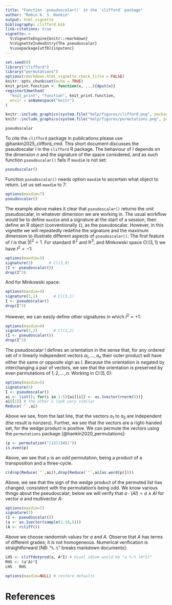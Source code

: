 ```yaml
---
title: "Function `pseudoscalar()` in the `clifford` package"
author: "Robin K. S. Hankin"
output: html_vignette
bibliography: clifford.bib
link-citations: true
vignette: >
  %\VignetteEngine{knitr::rmarkdown}
  %\VignetteIndexEntry{The pseudoscalar}
  %\usepackage[utf8]{inputenc}
---
```

 

```r
set.seed(0)
library("clifford")
library("permutations")
options(rmarkdown.html_vignette.check_title = FALSE)
knitr::opts_chunk$set(echo = TRUE)
knit_print.function <- function(x, ...){dput(x)}
registerS3method(
  "knit_print", "function", knit_print.function,
  envir = asNamespace("knitr")
)

```

```r
knitr::include_graphics(system.file("help/figures/clifford.png", package = "clifford"))
knitr::include_graphics(system.file("help/figures/permutations.png", package = "permutations"))
```

```r
pseudoscalar
```

To cite the `clifford` package in publications please use
@hankin2025_clifford_rmd.  This short document discusses the pseudoscalar
$I$ in the `clifford` R package.  The behaviour of $I$ depends on the
dimension $n$ and the signature of the space considered, and as such
function `pseudoscalar()` fails if `maxdim` is not set:

```r
pseudoscalar()
```

Function `pseudoscalar()` needs option `maxdim` to ascertain what
object to return.  Let us set `maxdim`  to 7:

```r
options(maxdim=7)
pseudoscalar()
```

The example above makes it clear that `pseudoscalar()` returns the
_unit_ pseudoscalar, in whatever dimension we are working in.  The
usual workflow would be to define `maxdim` and a signature at the
start of a session, then define an R object (conventionally `I`), as
the pseudoscalar.  However, in this vignette we will repeatedly
redefine the signature and the maximum dimension to illustrate
different aspects of `pseudoscalar()`.  The first feature of $I$ is
that $\left|I\right|^2=1$.  For standard $\mathbb{R}^2$ and
$\mathbb{R}^3$, and Minkowski space $\operatorname{Cl}(3,1)$ we have
$I^2=-1$:

```r
options(maxdim=3)
signature(3)       # Cl(3,0)
(I <- pseudoscalar())
drop(I^2)
```

And for Minkowski space:

```r
options(maxdim=4)
signature(3,1)       # Cl(3,1)
I <- pseudoscalar()
drop(I^2)
```

However, we can easily define other signatures in which $I^2=+1$:


```r
options(maxdim=4)
signature(2,2)       # Cl(2,2)
(I <- pseudoscalar())
drop(I^2)
```


The pseudoscalar I defines an orientation in the sense that, for any
ordered set of $n$ linearly independent vectors $a_1,\ldots, a_n$
their outer product will have either the same or opposite sign as $I$.
Because the orientation is negated by interchanging a pair of vectors,
we see that the orientation is preserved by even permutations of
$1,2,\ldots,n$.  Working in $\operatorname{Cl}(5,0)$:

```r
options(maxdim=5)
signature(5)
I <- pseudoscalar()
ai <- list(); for(i in 1:5){ai[[i]] <- as.1vector(rnorm(5))}
ai[[1]] # the other 5 look very similar
Reduce(`^`,ai)
```

Above we see, from the last line, that the vectors $a_1$ to $a_5$ are
independent (the result is nonzero).  Further, we see that the vectors
are a right-handed set, for the wedge product is positive.  We can
permute the vectors using the `permutations` package
[@hankin2020_permutations]:


```r
(p <- permutation("(12)(345)"))
is.even(p)
```

Above, we see that `p` is an _odd_ permutation, being a product of a
transposition and a three-cycle.

```r
c(drop(Reduce(`^`,ai)),drop(Reduce(`^`,ai[as.word(p)])))
```

Above, we see that the sign of the wedge product of the permuted list
has changed, consistent with the permutation's being odd.  We know
various things about the pseudoscalar; below we will verify that
$a\cdot\left(AI\right)=a\wedge AI$ for vector $a$ and multivector $A$:

```r
options(maxdim=7)   
signature(7)
(I <- pseudoscalar())
(a <- as.1vector(sample(1:10,5)))
(A <- rcliff())
```

Above we choose randomish values for $a$ and $A$.  Observe that $A$
has terms of different grades; it is not homogeneous.  Numerical
verification is straightforward [NB: "`%.%`" breaks markdown
documents]:

```r
LHS <- cliffdotprod(a, A*I) # Usual idiom would be "a %.% (A*I)"
RHS <- (a^A)*I
LHS - RHS
```

```r
options(maxdim=NULL) # restore defaults
```



# References
